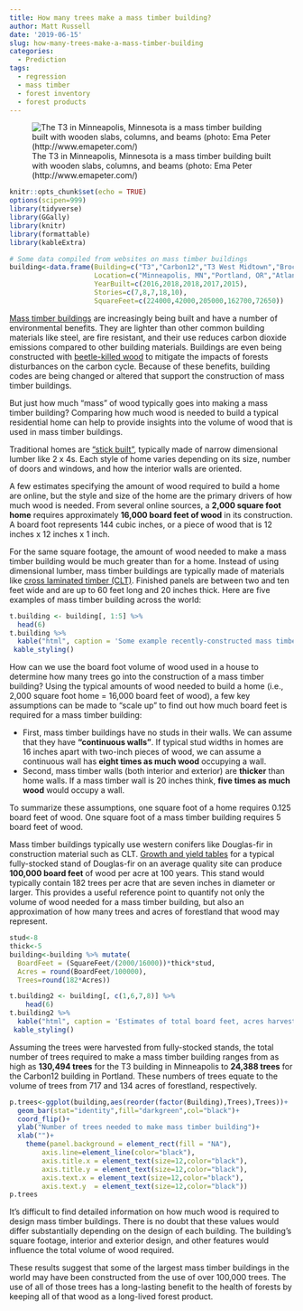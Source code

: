 ```yaml
---
title: How many trees make a mass timber building?
author: Matt Russell
date: '2019-06-15'
slug: how-many-trees-make-a-mass-timber-building
categories:
  - Prediction
tags:
  - regression
  - mass timber
  - forest inventory
  - forest products
---
```


![The T3 in Minneapolis, Minnesota is a mass timber building built with wooden slabs, columns, and beams (photo: Ema Peter (http://www.emapeter.com/)](/post/how-many-trees-make-a-mass-timber-building/t3building.jpg)

```r
knitr::opts_chunk$set(echo = TRUE)
options(scipen=999)
library(tidyverse)
library(GGally)
library(knitr)
library(formattable)
library(kableExtra)
```

```r
# Some data compiled from websites on mass timber buildings
building<-data.frame(Building=c("T3","Carbon12","T3 West Midtown","Brock Commons Tallwood House","The Cube Building"),
                     Location=c("Minneapolis, MN","Portland, OR","Atlanta, GA","Vancouver, BC","London, UK"),
                     YearBuilt=c(2016,2018,2018,2017,2015),
                     Stories=c(7,8,7,18,10),
                     SquareFeet=c(224000,42000,205000,162700,72650))
```

[Mass timber buildings](https://www.thinkwood.com/building-better/taller-buildings) are increasingly being built and have a number of environmental benefits. They are lighter than other common building materials like steel, are fire resistant, and their use reduces carbon dioxide emissions compared to other building materials. Buildings are even being constructed with [beetle-killed wood](https://www.naturallywood.com/sustainable-forests/forest-management/interior-forests/mountain-pine-beetle) to mitigate the impacts of forests disturbances on the carbon cycle. Because of these benefits, building codes are being changed or altered that support the construction of mass timber buildings.

But just how much "mass" of wood typically goes into making a mass timber building? Comparing how much wood is needed to build a typical residential home can help to provide insights into the volume of wood that is used in mass timber buildings.

Traditional homes are ["stick built"](https://www.hunker.com/13401138/the-amount-of-lumber-needed-for-a-1200-square-foot-house), typically made of narrow dimensional lumber like 2 x 4s. Each style of home varies depending on its size, number of doors and windows, and how the interior walls are oriented. 

A few estimates specifying the amount of wood required to build a home are online, but the style and size of the home are the primary drivers of how much wood is needed. From several online sources, a __2,000 square foot home__ requires approximately __16,000 board feet of wood__ in its construction. A board foot represents 144 cubic inches, or a piece of wood that is 12 inches x 12 inches x 1 inch.

For the same square footage, the amount of wood needed to make a mass timber building would be much greater than for a home. Instead of using dimensional lumber, mass timber buildings are typically made of materials like [cross laminated timber (CLT)](https://www.apawood.org/cross-laminated-timber). Finished panels are between two and ten feet wide and are up to 60 feet long and 20 inches thick. Here are five examples of mass timber building across the world:  


```r
t.building <- building[, 1:5] %>% 
  head(6) 
t.building %>% 
  kable("html", caption = 'Some example recently-constructed mass timber buildings with their total square footage.') %>%
 kable_styling()
```
 
How can we use the board foot volume of wood used in a house to determine how many trees go into the construction of a mass timber building? Using the typical amounts of wood needed to build a home (i.e., 2,000 square foot home = 16,000 board feet of wood), a few key assumptions can be made to "scale up" to find out how much board feet is required for a mass timber building:

 * First, mass timber buildings have no studs in their walls. We can assume that they have **"continuous walls"**. If typical stud widths in homes are 16 inches apart with two-inch pieces of wood, we can assume a continuous wall has **eight times as much wood** occupying a wall.
 * Second, mass timber walls (both interior and exterior) are **thicker** than home walls. If a mass timber wall is 20 inches think, **five times as much wood** would occupy a wall.

To summarize these assumptions, one square foot of a home requires 0.125 board feet of wood. One square foot of a mass timber building requires 5 board feet of wood.  

Mass timber buildings typically use western conifers like Douglas-fir in construction material such as CLT. [Growth and yield tables](https://andrewsforest.oregonstate.edu/sites/default/files/lter/pubs/pdf/pub3401.pdf) for a typical fully-stocked stand of Douglas-fir on an average quality site can produce **100,000 board feet** of wood per acre at 100 years. This stand would typically contain 182 trees per acre that are seven inches in diameter or larger. This provides a useful reference point to quantify not only the volume of wood needed for a mass timber building, but also an approximation of how many trees and acres of forestland that wood may represent.


```r
stud<-8
thick<-5
building<-building %>% mutate(
  BoardFeet = (SquareFeet/(2000/16000))*thick*stud,
  Acres = round(BoardFeet/100000),
  Trees=round(182*Acres)) 

t.building2 <- building[, c(1,6,7,8)] %>% 
    head(6) 
t.building2 %>% 
  kable("html", caption = 'Estimates of total board feet, acres harvested, and total number of trees needed to construct mass timber buildings.') %>%
 kable_styling()
```

Assuming the trees were harvested from fully-stocked stands, the total number of trees required to make a mass timber building ranges from as high as **130,494 trees** for the T3 building in Minneapolis to **24,388 trees** for the Carbon12 building in Portland. These numbers of trees equate to the volume of trees from 717 and 134 acres of forestland, respectively.


```r
p.trees<-ggplot(building,aes(reorder(factor(Building),Trees),Trees))+
  geom_bar(stat="identity",fill="darkgreen",col="black")+
  coord_flip()+
  ylab("Number of trees needed to make mass timber building")+
  xlab("")+
    theme(panel.background = element_rect(fill = "NA"), 
        axis.line=element_line(color="black"),
        axis.title.x = element_text(size=12,color="black"),
        axis.title.y = element_text(size=12,color="black"),
        axis.text.x = element_text(size=12,color="black"),
        axis.text.y  = element_text(size=12,color="black"))
p.trees
```

It's difficult to find detailed information on how much wood is required to design mass timber buildings. There is no doubt that these values would differ substantially depending on the design of each building. The building's square footage, interior and exterior design, and other features would influence the total volume of wood required. 

These results suggest that some of the largest mass timber buildings in the world may have been constructed from the use of over 100,000 trees. The use of all of those trees has a long-lasting benefit to the health of forests by keeping all of that wood as a long-lived forest product.
 